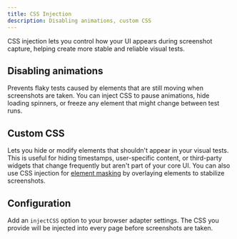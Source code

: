 ```yaml
---
title: CSS Injection
description: Disabling animations, custom CSS
---
```


CSS injection lets you control how your UI appears during screenshot capture, helping create more stable and reliable visual tests.

## Disabling animations

Prevents flaky tests caused by elements that are still moving when screenshots are taken. You can inject CSS to pause animations, hide loading spinners, or freeze any element that might change between test runs.

## Custom CSS

Lets you hide or modify elements that shouldn't appear in your visual tests. This is useful for hiding timestamps, user-specific content, or third-party widgets that change frequently but aren't part of your core UI. You can also use CSS injection for [element masking](/docs/testing-features/element-masking) by overlaying elements to stabilize screenshots.

## Configuration

Add an `injectCSS` option to your browser adapter settings. The CSS you provide will be injected into every page before screenshots are taken.

